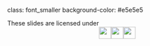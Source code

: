 
class: font_smaller
background-color: #e5e5e5

These slides are licensed under <br><center><a href="https://creativecommons.org/licenses/by-sa/3.0/au/"><img src="images/cc.svg" style="height:2em;"/><img src="images/by.svg" style="height:2em;"/><img src="images/sa.svg" style="height:2em;"/></a></center>



